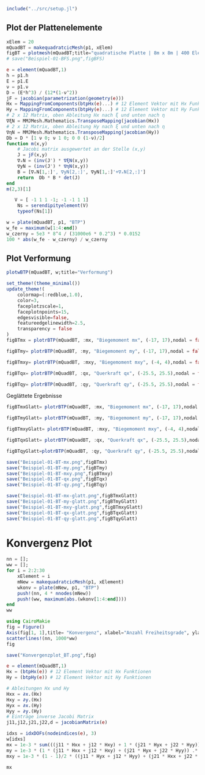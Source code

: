 ```julia
include("../src/setup.jl")
```

## Plot der Plattenelemente
```julia
xElem = 20
mQuadBT = makequadratcicMesh(p1, xElem)
figBT = plotmesh(mQuadBT;title="quadratische Platte | 8m x 8m | 400 Elemente")
# save("Beispiel-01-BFS.png",figBFS)
```

```julia
e = element(mQuadBT,1)
h = p1.h
E = p1.E
ν = p1.ν
D = (E*h^3) / (12*(1-ν^2))
jF = jacobian(parametrization(geometry(e)))
Hx = MappingFromComponents(btpHx(e)...) # 12 Element Vektor mit Hx Funktionen 
Hy = MappingFromComponents(btpHy(e)...) # 12 Element Vektor mit Hy Funktionen 
# 2 x 12 Matrix, oben Ableitung Hx nach ξ und unten nach η
∇ξN = MMJMesh.Mathematics.TransposeMapping(jacobian(Hx))
# 2 x 12 Matrix, oben Ableitung Hy nach ξ und unten nach η
∇ηN = MMJMesh.Mathematics.TransposeMapping(jacobian(Hy))
Db = D * [1 ν 0; ν 1 0; 0 0 (1-ν)/2]
function m(x,y)
    # Jacobi matrix ausgewertet an der Stelle (x,y)
    J = jF(x,y)
    ∇ₓN = (inv(J') * ∇ξN(x,y))
    ∇yN = (inv(J') * ∇ηN(x,y)) 
    B = [∇ₓN[1,:]', ∇yN[2,:]', ∇yN[1,:]'+∇ₓN[2,:]']
    return  Db * B * det(J)
end
m(2,3)[1]
```

```julia
   V = [ -1 1 1 -1; -1 -1 1 1]
    Ns = serendipityelement(V)
    typeof(Ns[1])
```

```julia
w = plate(mQuadBT, p1, "BTP")
w_fe = maximum(w[1:4:end])
w_czerny = 5e3 * 8^4 / (31000e6 * 0.2^3) * 0.0152
100 * abs(w_fe - w_czerny) / w_czerny
```

## Plot Verformung

```julia
plotwBTP(mQuadBT, w;title="Verformung")
```

```julia
set_theme!(theme_minimal())
update_theme!(
    colormap=(:redblue,1.0),
    color=3,
    faceplotzscale=1,
    faceplotnpoints=15,
    edgesvisible=false,
    featureedgelinewidth=2.5,
    transparency = false
)   
figBTmx = plotrBTP(mQuadBT, :mx, "Biegemoment mx", (-17, 17),nodal = false, a3d=true)
```

```julia
figBTmy= plotrBTP(mQuadBT, :my, "Biegemoment my", (-17, 17),nodal = false, a3d=true)
```

```julia
figBTmxy= plotrBTP(mQuadBT, :mxy, "Biegemoment mxy", (-4, 4),nodal = false, a3d=true)
```

```julia
figBTqx= plotrBTP(mQuadBT, :qx, "Querkraft qx", (-25.5, 25.5),nodal = false, a3d=true)
```

```julia
figBTqy= plotrBTP(mQuadBT, :qy, "Querkraft qy", (-25.5, 25.5),nodal = false, a3d=true)
```

Geglättete Ergebnisse 
```julia
figBTmxGlatt= plotrBTP(mQuadBT, :mx, "Biegemoment mx", (-17, 17),nodal = true, a3d=true)
```


```julia
figBTmyGlatt= plotrBTP(mQuadBT, :my, "Biegemoment my", (-17, 17),nodal = true, a3d=true)
```

```julia
figBTmxyGlatt= plotrBTP(mQuadBT, :mxy, "Biegemoment mxy", (-4, 4),nodal = true, a3d=true)
```

```julia
figBTqxGlatt= plotrBTP(mQuadBT, :qx, "Querkraft qx", (-25.5, 25.5),nodal = true, a3d=true)
```

```julia
figBTqyGlatt=plotrBTP(mQuadBT, :qy, "Querkraft qy", (-25.5, 25.5),nodal = true, a3d=true)
```


```julia
save("Beispiel-01-BT-mx.png",figBTmx)
save("Beispiel-01-BT-my.png",figBTmy)
save("Beispiel-01-BT-mxy.png",figBTmxy)
save("Beispiel-01-BT-qx.png",figBTqx)
save("Beispiel-01-BT-qy.png",figBTqy)

save("Beispiel-01-BT-mx-glatt.png",figBTmxGlatt)
save("Beispiel-01-BT-my-glatt.png",figBTmyGlatt)
save("Beispiel-01-BT-mxy-glatt.png",figBTmxyGlatt)
save("Beispiel-01-BT-qx-glatt.png",figBTqxGlatt)
save("Beispiel-01-BT-qy-glatt.png",figBTqyGlatt)
```

# Konvergenz Plot

```julia
nn = [];
ww = [];
for i = 2:2:30
    xElement = i
    mNew = makequadratcicMesh(p1, xElement)
    wkonv = plate(mNew, p1, "BTP")
    push!(nn, 4 * nnodes(mNew))
    push!(ww, maximum(abs.(wkonv[1:4:end])))
end
ww
```


```julia
using CairoMakie
fig = Figure()
Axis(fig[1, 1],title= "Konvergenz", xlabel="Anzahl Freiheitsgrade", ylabel="Maximale Verschiebung in mm")
scatterlines!(nn, 1000*ww)
fig
```

```julia
save("Konvergenzplot_BT.png",fig)
```


```julia
e = element(mQuadBT,1)
Hx = (btpHx(e)) # 12 Element Vektor mit Hx Funktionen 
Hy = (btpHy(e)) # 12 Element Vektor mit Hy Funktionen 

# Ableitungen Hx und Hy
Hxx = ∂x.(Hx)
Hxy = ∂y.(Hx)
Hyx = ∂x.(Hy)
Hyy = ∂y.(Hy) 
# Einträge inverse Jacobi Matrix
j11,j12,j21,j22,d = jacobianMatrix(e)

idxs = idxDOFs(nodeindices(e), 3)
w[idxs]
mx = 1e-3 * sum(((j11 * Hxx + j12 * Hxy) + 1 * (j21 * Hyx + j22 * Hyy)) .* w[idxs])
my = 1e-3 * (1 * (j11 * Hxx + j12 * Hxy) + (j21 * Hyx + j22 * Hyy)) .* w[idxs]
mxy = 1e-3 * (1 - 1)/2 * ((j11 * Hyx + j12 * Hyy) + (j21 * Hxx + j22 * Hxy)) .* w[idxs]

mx
```